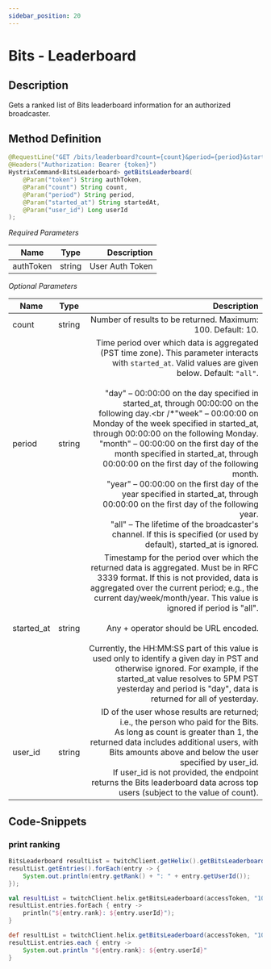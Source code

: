 ```yaml
---
sidebar_position: 20
---
```



# Bits - Leaderboard

## Description

Gets a ranked list of Bits leaderboard information for an authorized broadcaster.

## Method Definition

```java
@RequestLine("GET /bits/leaderboard?count={count}&period={period}&started_at={started_at}&user_id={user_id}")
@Headers("Authorization: Bearer {token}")
HystrixCommand<BitsLeaderboard> getBitsLeaderboard(
	@Param("token") String authToken,
	@Param("count") String count,
	@Param("period") String period,
	@Param("started_at") String startedAt,
	@Param("user_id") Long userId
);
```

*Required Parameters*

| Name          | Type      | Description  |
| ------------- |:---------:| -----------------:|
| authToken     | string    | User Auth Token |

*Optional Parameters*

| Name          | Type      | Description  |
| ------------- |:---------:| -----------------:|
| count     | string    | Number of results to be returned. Maximum: 100. Default: 10. |
| period         | string    | Time period over which data is aggregated (PST time zone). This parameter interacts with `started_at`. Valid values are given below. Default: `"all"`.<br /><br />"day" – 00:00:00 on the day specified in started_at, through 00:00:00 on the following day.<br /*"week" – 00:00:00 on Monday of the week specified in started_at, through 00:00:00 on the following Monday.<br />"month" – 00:00:00 on the first day of the month specified in started_at, through 00:00:00 on the first day of the following month.<br />"year" – 00:00:00 on the first day of the year specified in started_at, through 00:00:00 on the first day of the following year.<br />"all" – The lifetime of the broadcaster's channel. If this is specified (or used by default), started_at is ignored. |
| started_at         | string    | Timestamp for the period over which the returned data is aggregated. Must be in RFC 3339 format. If this is not provided, data is aggregated over the current period; e.g., the current day/week/month/year. This value is ignored if period is "all".<br /><br />Any + operator should be URL encoded.<br /><br />Currently, the HH:MM:SS part of this value is used only to identify a given day in PST and otherwise ignored. For example, if the started_at value resolves to 5PM PST yesterday and period is "day", data is returned for all of yesterday. |
| user_id         | string    | ID of the user whose results are returned; i.e., the person who paid for the Bits.<br/>As long as count is greater than 1, the returned data includes additional users, with Bits amounts above and below the user specified by user_id.<br />If user_id is not provided, the endpoint returns the Bits leaderboard data across top users (subject to the value of count). |

## Code-Snippets

### print ranking

<Tabs groupId="code">
<TabItem value="java" label="Java">

```java
BitsLeaderboard resultList = twitchClient.getHelix().getBitsLeaderboard(accessToken, "10", "all", null, null).execute();
resultList.getEntries().forEach(entry -> {
	System.out.println(entry.getRank() + ": " + entry.getUserId());
});
```

</TabItem>
<TabItem value="kotlin" label="Kotlin">

```kotlin
val resultList = twitchClient.helix.getBitsLeaderboard(accessToken, "10", "all", null, null).execute();
resultList.entries.forEach { entry ->
	println("${entry.rank}: ${entry.userId}");
}
```

</TabItem>
<TabItem value="groovy" label="Groovy">

```groovy
def resultList = twitchClient.helix.getBitsLeaderboard(accessToken, "10", "all", null, null).execute();
resultList.entries.each { entry ->
	System.out.println "${entry.rank}: ${entry.userId}"
}
```

</TabItem>
</Tabs>
